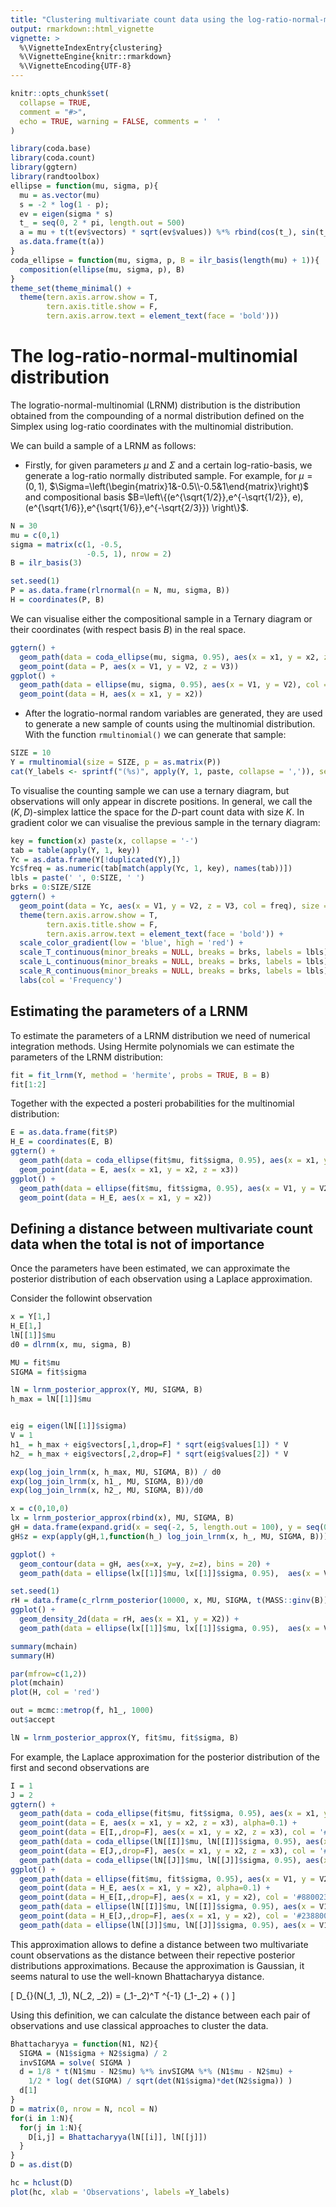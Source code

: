 ```yaml
---
title: "Clustering multivariate count data using the log-ratio-normal-multinomial distribution"
output: rmarkdown::html_vignette
vignette: >
  %\VignetteIndexEntry{clustering}
  %\VignetteEngine{knitr::rmarkdown}
  %\VignetteEncoding{UTF-8}
---
```


```r
knitr::opts_chunk$set(
  collapse = TRUE,
  comment = "#>",
  echo = TRUE, warning = FALSE, comments = '  '
)
```

```r
library(coda.base)
library(coda.count)
library(ggtern)
library(randtoolbox)
ellipse = function(mu, sigma, p){
  mu = as.vector(mu)
  s = -2 * log(1 - p);
  ev = eigen(sigma * s)
  t_ = seq(0, 2 * pi, length.out = 500)
  a = mu + t(t(ev$vectors) * sqrt(ev$values)) %*% rbind(cos(t_), sin(t_)) 
  as.data.frame(t(a))
}
coda_ellipse = function(mu, sigma, p, B = ilr_basis(length(mu) + 1)){
  composition(ellipse(mu, sigma, p), B)
}
theme_set(theme_minimal() +
  theme(tern.axis.arrow.show = T,
        tern.axis.title.show = F,
        tern.axis.arrow.text = element_text(face = 'bold')))
```

# The log-ratio-normal-multinomial distribution

The logratio-normal-multinomial (LRNM) distribution is the distribution obtained from the compounding of a normal distribution defined on the Simplex using log-ratio coordinates with the multinomial distribution.

We can build a sample of a LRNM as follows:

* Firstly, for given parameters $\mu$ and $\Sigma$ and a certain log-ratio-basis, we generate a log-ratio normally distributed sample. For example, for $\mu=(0,1)$, $\Sigma=\left(\begin{matrix}1&-0.5\\-0.5&1\end{matrix}\right)$ and compositional basis $B=\left\{(e^{\sqrt{1/2}},e^{-\sqrt{1/2}}, e), (e^{\sqrt{1/6}},e^{\sqrt{1/6}},e^{-\sqrt{2/3}}) \right\}$.

```r
N = 30
mu = c(0,1)
sigma = matrix(c(1, -0.5, 
                 -0.5, 1), nrow = 2)
B = ilr_basis(3)

set.seed(1)
P = as.data.frame(rlrnormal(n = N, mu, sigma, B))
H = coordinates(P, B)
```

We can visualise either the compositional sample in a Ternary diagram or their coordinates (with respect basis $B$) in the real space. 

```r
ggtern() +
  geom_path(data = coda_ellipse(mu, sigma, 0.95), aes(x = x1, y = x2, z = x3), col = 'blue') +
  geom_point(data = P, aes(x = V1, y = V2, z = V3))
ggplot() +
  geom_path(data = ellipse(mu, sigma, 0.95), aes(x = V1, y = V2), col = 'blue') +
  geom_point(data = H, aes(x = x1, y = x2))
```

* After the logratio-normal random variables are generated, they are used to generate a new sample of counts using the multinomial distribution. With the function `rmultinomial()` we can generate that sample:

```r
SIZE = 10
Y = rmultinomial(size = SIZE, p = as.matrix(P))
cat(Y_labels <- sprintf("(%s)", apply(Y, 1, paste, collapse = ',')), sep = ', ')
```

To visualise the counting sample we can use a ternary diagram, but observations will only appear in discrete positions. In general, we call the $(K,D)$-simplex lattice the space for the $D$-part count data with size $K$. In gradient color we can visualise the previous sample in the ternary diagram:

```r
key = function(x) paste(x, collapse = '-')
tab = table(apply(Y, 1, key))
Yc = as.data.frame(Y[!duplicated(Y),])
Yc$freq = as.numeric(tab[match(apply(Yc, 1, key), names(tab))])
lbls = paste(' ', 0:SIZE, ' ')
brks = 0:SIZE/SIZE
ggtern() +
  geom_point(data = Yc, aes(x = V1, y = V2, z = V3, col = freq), size = 3) +
  theme(tern.axis.arrow.show = T,
        tern.axis.title.show = F,
        tern.axis.arrow.text = element_text(face = 'bold')) +
  scale_color_gradient(low = 'blue', high = 'red') +
  scale_T_continuous(minor_breaks = NULL, breaks = brks, labels = lbls) +
  scale_L_continuous(minor_breaks = NULL, breaks = brks, labels = lbls) +
  scale_R_continuous(minor_breaks = NULL, breaks = brks, labels = lbls) +
  labs(col = 'Frequency')
```

## Estimating the parameters of a LRNM

To estimate the parameters of a LRNM distribution we need of numerical integration methods. Using Hermite polynomials we can estimate the parameters of the LRNM distribution:

```r
fit = fit_lrnm(Y, method = 'hermite', probs = TRUE, B = B)
fit[1:2]
```

Together with the expected a posteri probabilities for the multinomial distribution:

```r
E = as.data.frame(fit$P)
H_E = coordinates(E, B)
ggtern() +
  geom_path(data = coda_ellipse(fit$mu, fit$sigma, 0.95), aes(x = x1, y = x2, z = x3), col = 'blue') +
  geom_point(data = E, aes(x = x1, y = x2, z = x3))
ggplot() +
  geom_path(data = ellipse(fit$mu, fit$sigma, 0.95), aes(x = V1, y = V2), col = 'blue') +
  geom_point(data = H_E, aes(x = x1, y = x2))
```

## Defining a distance between multivariate count data when the total is not of importance

Once the parameters have been estimated, we can approximate the posterior distribution of each observation using a Laplace approximation.

Consider the followint observation

```r
x = Y[1,]
H_E[1,]
lN[[1]]$mu
d0 = dlrnm(x, mu, sigma, B)
```

```r
MU = fit$mu
SIGMA = fit$sigma

lN = lrnm_posterior_approx(Y, MU, SIGMA, B)
h_max = lN[[1]]$mu


eig = eigen(lN[[1]]$sigma)
V = 1
h1_ = h_max + eig$vectors[,1,drop=F] * sqrt(eig$values[1]) * V
h2_ = h_max + eig$vectors[,2,drop=F] * sqrt(eig$values[2]) * V

exp(log_join_lrnm(x, h_max, MU, SIGMA, B)) / d0
exp(log_join_lrnm(x, h1_, MU, SIGMA, B))/d0
exp(log_join_lrnm(x, h2_, MU, SIGMA, B))/d0
```

```r
x = c(0,10,0)
lx = lrnm_posterior_approx(rbind(x), MU, SIGMA, B)
gH = data.frame(expand.grid(x = seq(-2, 5, length.out = 100), y = seq(0, 6, length.out = 100)))
gH$z = exp(apply(gH,1,function(h_) log_join_lrnm(x, h_, MU, SIGMA, B))) / d0

ggplot() +
  geom_contour(data = gH, aes(x=x, y=y, z=z), bins = 20) +
  geom_path(data = ellipse(lx[[1]]$mu, lx[[1]]$sigma, 0.95),  aes(x = V1, y = V2), col = 'red')

set.seed(1)
rH = data.frame(c_rlrnm_posterior(10000, x, MU, SIGMA, t(MASS::ginv(B))))
ggplot() +
  geom_density_2d(data = rH, aes(x = X1, y = X2)) +
  geom_path(data = ellipse(lx[[1]]$mu, lx[[1]]$sigma, 0.95),  aes(x = V1, y = V2), col = 'red')
```

```r
summary(mchain)
summary(H)

par(mfrow=c(1,2))
plot(mchain)
plot(H, col = 'red')

```


```r
out = mcmc::metrop(f, h1_, 1000)
out$accept
```


```r
lN = lrnm_posterior_approx(Y, fit$mu, fit$sigma, B)
```

For example, the Laplace approximation for the posterior distribution of the first and second observations are

```r
I = 1
J = 2
ggtern() +
  geom_path(data = coda_ellipse(fit$mu, fit$sigma, 0.95), aes(x = x1, y = x2, z = x3), col = 'blue') +
  geom_point(data = E, aes(x = x1, y = x2, z = x3), alpha=0.1) +
  geom_point(data = E[I,,drop=F], aes(x = x1, y = x2, z = x3), col = '#880023') +
  geom_path(data = coda_ellipse(lN[[I]]$mu, lN[[I]]$sigma, 0.95), aes(x = x1, y = x2, z = x3), col = '#880023') +
  geom_point(data = E[J,,drop=F], aes(x = x1, y = x2, z = x3), col = '#238800') +
  geom_path(data = coda_ellipse(lN[[J]]$mu, lN[[J]]$sigma, 0.95), aes(x = x1, y = x2, z = x3), col = '#238800')
ggplot() +
  geom_path(data = ellipse(fit$mu, fit$sigma, 0.95), aes(x = V1, y = V2), col = 'blue') +
  geom_point(data = H_E, aes(x = x1, y = x2), alpha=0.1) +
  geom_point(data = H_E[I,,drop=F], aes(x = x1, y = x2), col = '#880023') +
  geom_path(data = ellipse(lN[[I]]$mu, lN[[I]]$sigma, 0.95), aes(x = V1, y = V2), col = '#880023') +
  geom_point(data = H_E[J,,drop=F], aes(x = x1, y = x2), col = '#238800') +
  geom_path(data = ellipse(lN[[J]]$mu, lN[[J]]$sigma, 0.95), aes(x = V1, y = V2), col = '#238800')
```

This approximation allows to define a distance between two multivariate count observations as the distance between their repective posterior distributions approximations. Because the approximation is Gaussian, it seems natural to use the well-known Bhattacharyya distance.

\[
D_{\text{Bhattacharyya}}(N(\mu_1, \Sigma_1), N(\mu_2, \Sigma_2)) = \frac{1}{8}(\mu_1-\mu_2)^T \Sigma^{-1} (\mu_1-\mu_2) + \frac{1}{2} \log( \frac{\text{det}(\Sigma)}{\sqrt{\text{det}(\Sigma_1) \text{det}(\Sigma_2)}})
\]

Using this definition, we can calculate the distance between each pair of observations and use classical approaches to cluster the data.

```r
Bhattacharyya = function(N1, N2){
  SIGMA = (N1$sigma + N2$sigma) / 2
  invSIGMA = solve( SIGMA )
  d = 1/8 * t(N1$mu - N2$mu) %*% invSIGMA %*% (N1$mu - N2$mu) +
    1/2 * log( det(SIGMA) / sqrt(det(N1$sigma)*det(N2$sigma)) )
  d[1]
}
D = matrix(0, nrow = N, ncol = N)
for(i in 1:N){
  for(j in 1:N){
    D[i,j] = Bhattacharyya(lN[[i]], lN[[j]])
  }
}
D = as.dist(D)
```

```r
hc = hclust(D)
plot(hc, xlab = 'Observations', labels =Y_labels)
```


